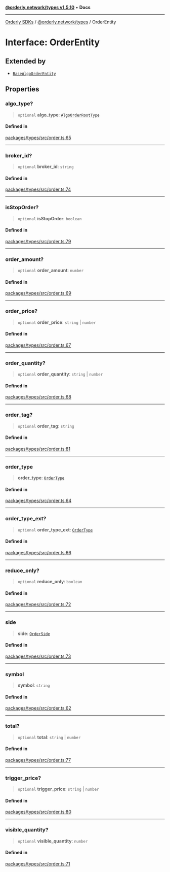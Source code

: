 [**@orderly.network/types v1.5.10**](/sdks/tech-doc/@orderly.network/types/README) • **Docs**

***

[Orderly SDKs](/sdks/tech-doc/packages) / [@orderly.network/types](/sdks/tech-doc/@orderly.network/types/README) / OrderEntity

# Interface: OrderEntity

## Extended by

- [`BaseAlgoOrderEntity`](/sdks/tech-doc/@orderly.network/types/interfaces/BaseAlgoOrderEntity)

## Properties

### algo\_type?

> `optional` **algo\_type**: [`AlgoOrderRootType`](/sdks/tech-doc/@orderly.network/types/enumerations/AlgoOrderRootType)

#### Defined in

[packages/types/src/order.ts:65](https://github.com/OrderlyNetwork/js-sdk/blob/554ae704783e3b83c40bb234a899e8f02987d9b6/packages/types/src/order.ts#L65)

***

### broker\_id?

> `optional` **broker\_id**: `string`

#### Defined in

[packages/types/src/order.ts:74](https://github.com/OrderlyNetwork/js-sdk/blob/554ae704783e3b83c40bb234a899e8f02987d9b6/packages/types/src/order.ts#L74)

***

### isStopOrder?

> `optional` **isStopOrder**: `boolean`

#### Defined in

[packages/types/src/order.ts:79](https://github.com/OrderlyNetwork/js-sdk/blob/554ae704783e3b83c40bb234a899e8f02987d9b6/packages/types/src/order.ts#L79)

***

### order\_amount?

> `optional` **order\_amount**: `number`

#### Defined in

[packages/types/src/order.ts:69](https://github.com/OrderlyNetwork/js-sdk/blob/554ae704783e3b83c40bb234a899e8f02987d9b6/packages/types/src/order.ts#L69)

***

### order\_price?

> `optional` **order\_price**: `string` \| `number`

#### Defined in

[packages/types/src/order.ts:67](https://github.com/OrderlyNetwork/js-sdk/blob/554ae704783e3b83c40bb234a899e8f02987d9b6/packages/types/src/order.ts#L67)

***

### order\_quantity?

> `optional` **order\_quantity**: `string` \| `number`

#### Defined in

[packages/types/src/order.ts:68](https://github.com/OrderlyNetwork/js-sdk/blob/554ae704783e3b83c40bb234a899e8f02987d9b6/packages/types/src/order.ts#L68)

***

### order\_tag?

> `optional` **order\_tag**: `string`

#### Defined in

[packages/types/src/order.ts:81](https://github.com/OrderlyNetwork/js-sdk/blob/554ae704783e3b83c40bb234a899e8f02987d9b6/packages/types/src/order.ts#L81)

***

### order\_type

> **order\_type**: [`OrderType`](../enumerations/OrderType)

#### Defined in

[packages/types/src/order.ts:64](https://github.com/OrderlyNetwork/js-sdk/blob/554ae704783e3b83c40bb234a899e8f02987d9b6/packages/types/src/order.ts#L64)

***

### order\_type\_ext?

> `optional` **order\_type\_ext**: [`OrderType`](../enumerations/OrderType)

#### Defined in

[packages/types/src/order.ts:66](https://github.com/OrderlyNetwork/js-sdk/blob/554ae704783e3b83c40bb234a899e8f02987d9b6/packages/types/src/order.ts#L66)

***

### reduce\_only?

> `optional` **reduce\_only**: `boolean`

#### Defined in

[packages/types/src/order.ts:72](https://github.com/OrderlyNetwork/js-sdk/blob/554ae704783e3b83c40bb234a899e8f02987d9b6/packages/types/src/order.ts#L72)

***

### side

> **side**: [`OrderSide`](../enumerations/OrderSide)

#### Defined in

[packages/types/src/order.ts:73](https://github.com/OrderlyNetwork/js-sdk/blob/554ae704783e3b83c40bb234a899e8f02987d9b6/packages/types/src/order.ts#L73)

***

### symbol

> **symbol**: `string`

#### Defined in

[packages/types/src/order.ts:62](https://github.com/OrderlyNetwork/js-sdk/blob/554ae704783e3b83c40bb234a899e8f02987d9b6/packages/types/src/order.ts#L62)

***

### total?

> `optional` **total**: `string` \| `number`

#### Defined in

[packages/types/src/order.ts:77](https://github.com/OrderlyNetwork/js-sdk/blob/554ae704783e3b83c40bb234a899e8f02987d9b6/packages/types/src/order.ts#L77)

***

### trigger\_price?

> `optional` **trigger\_price**: `string` \| `number`

#### Defined in

[packages/types/src/order.ts:80](https://github.com/OrderlyNetwork/js-sdk/blob/554ae704783e3b83c40bb234a899e8f02987d9b6/packages/types/src/order.ts#L80)

***

### visible\_quantity?

> `optional` **visible\_quantity**: `number`

#### Defined in

[packages/types/src/order.ts:71](https://github.com/OrderlyNetwork/js-sdk/blob/554ae704783e3b83c40bb234a899e8f02987d9b6/packages/types/src/order.ts#L71)
